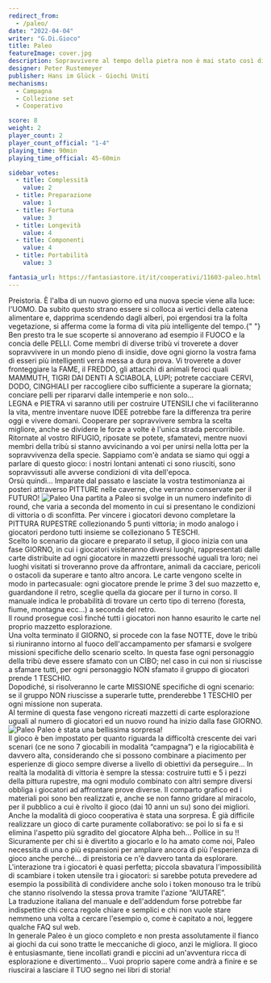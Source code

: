 ```yaml
---
redirect_from:
  - /paleo/
date: "2022-04-04"
writer: "G.Di.Gioco"
title: Paleo
featureImage: cover.jpg
description: Sopravvivere al tempo della pietra non è mai stato così divertente
designer: Peter Rustemeyer
publisher: Hans im Glück - Giochi Uniti
mechanisms:
  - Campagna 
  - Collezione set
  - Cooperativo

score: 8
weight: 2
player_count: 2
player_count_official: "1-4"
playing_time: 90min
playing_time_official: 45-60min

sidebar_votes:
  - title: Complessità
    value: 2
  - title: Preparazione
    value: 1
  - title: Fortuna
    value: 3
  - title: Longevità
    value: 4
  - title: Componenti
    value: 4
  - title: Portabilità
    value: 3

fantasia_url: https://fantasiastore.it/it/cooperativi/11603-paleo.html
---
```


<Setting>
  Preistoria. È l'alba di un nuovo giorno ed una nuova specie viene alla luce:
  l'UOMO. Da subito questo strano essere si colloca ai vertici della catena
  alimentare e, dapprima scendendo dagli alberi, poi ergendosi tra la folta
  vegetazione, si afferma come la forma di vita più intelligente del tempo.{" "}
  <br />
  Ben presto tra le sue scoperte si annoverano ad esempio il FUOCO e la concia delle
  PELLI. Come membri di diverse tribù vi troverete a dover sopravvivere in un mondo
  pieno di insidie, dove ogni giorno la vostra fama di esseri più intelligenti verrà
  messa a dura prova. Vi troverete a dover fronteggiare la FAME, il FREDDO, gli attacchi
  di animali feroci quali MAMMUTH, TIGRI DAI DENTI A SCIABOLA, LUPI; potrete cacciare
  CERVI, DODO, CINGHIALI per raccogliere cibo sufficiente a superare la giornata;
  conciare pelli per ripararvi dalle intemperie e non solo…
  <br />
  LEGNA e PIETRA vi saranno utili per costruire UTENSILI che vi faciliteranno la
  vita, mentre inventare nuove IDEE potrebbe fare la differenza tra perire oggi e
  vivere domani. Cooperare per sopravvivere sembra la scelta migliore, anche se dividere
  le forze a volte è l'unica strada percorribile.
  <br />
  Ritornate al vostro RIFUGIO, riposate se potete, sfamatevi, mentre nuovi membri
  della tribù si stanno avvicinando a voi per unirsi nella lotta per la sopravvivenza
  della specie. Sappiamo com'è andata se siamo qui oggi a parlare di questo gioco:
  i nostri lontani antenati ci sono riusciti, sono sopravvissuti alle avverse condizioni
  di vita dell'epoca.
  <br />
  Orsù quindi… Imparate dal passato e lasciate la vostra testimonianza ai posteri
  attraverso PITTURE nelle caverne, che verranno conservate per il FUTURO!
</Setting>

<img src="./game1.jpg" alt="Paleo" />

<Rules>
  Una partita a Paleo si svolge in un numero indefinito di round, che varia a
  seconda del momento in cui si presentano le condizioni di vittoria o di
  sconfitta. Per vincere i giocatori devono completare la PITTURA RUPESTRE
  collezionando 5 punti vittoria; in modo analogo i giocatori perdono tutti
  insieme se collezionano 5 TESCHI.
  <br />
  Scelto lo scenario da giocare e preparato il setup, il gioco inizia con una
  fase GIORNO, in cui i giocatori visiteranno diversi luoghi, rappresentati
  dalle carte distribuite ad ogni giocatore in mazzetti pressoché uguali tra
  loro; nei luoghi visitati si troveranno prove da affrontare, animali da
  cacciare, pericoli o ostacoli da superare e tanto altro ancora. Le carte
  vengono scelte in modo in partecasuale: ogni giocatore prende le prime 3 del
  suo mazzetto e, guardandone il retro, sceglie quella da giocare per il turno
  in corso. Il manuale indica le probabilità di trovare un certo tipo di terreno
  (foresta, fiume, montagna ecc…) a seconda del retro.
  <br />
  Il round prosegue così finché tutti i giocatori non hanno esaurito le carte
  nel proprio mazzetto esplorazione.
  <br />
  Una volta terminato il GIORNO, si procede con la fase NOTTE, dove le tribù si
  riuniranno intorno al fuoco dell'accampamento per sfamarsi e svolgere missioni
  specifiche dello scenario scelto. In questa fase ogni personaggio della tribù
  deve essere sfamato con un CIBO; nel caso in cui non si riuscisse a sfamare
  tutti, per ogni personaggio NON sfamato il gruppo di giocatori prende 1
  TESCHIO. <br />
  Dopodiché, si risolveranno le carte MISSIONE specifiche di ogni scenario: se il
  gruppo NON riuscisse a superarle tutte, prenderebbe 1 TESCHIO per ogni missione
  non superata.
  <br />
  Al termine di questa fase vengono ricreati mazzetti di carte esplorazione uguali
  al numero di giocatori ed un nuovo round ha inizio dalla fase GIORNO.
</Rules>

<img src="./game2.jpg" alt="Paleo" />

<Feedback>
  Paleo è stata una bellissima sorpresa!
  <br />
  Il gioco è ben impostato per quanto riguarda la difficoltà crescente dei vari
  scenari (ce ne sono 7 giocabili in modalità “campagna”) e la rigiocabilità è
  davvero alta, considerando che si possono combinare a piacimento per
  esperienze di gioco sempre diverse a livello di obiettivi da perseguire… In
  realtà la modalità di vittoria è sempre la stessa: costruire tutti e 5 i pezzi
  della pittura rupestre, ma ogni modulo combinato con altri sempre diversi
  obbliga i giocatori ad affrontare prove diverse. Il comparto grafico ed i
  materiali poi sono ben realizzati e, anche se non fanno gridare al miracolo,
  per il pubblico a cui è rivolto il gioco (dai 10 anni un su) sono dei
  migliori.
  <br />
  Anche la modalità di gioco cooperativa è stata una sorpresa. È già difficile
  realizzare un gioco di carte puramente collaborativo: se poi lo si fa e si
  elimina l'aspetto più sgradito del giocatore Alpha beh… Pollice in su !!
  <br />
  Sicuramente per chi si è divertito a giocarlo e lo ha amato come noi, Paleo
  necessita di una o più espansioni per ampliare ancora di più l'esperienza di
  gioco anche perché… di preistoria ce n'è davvero tanta da esplorare.
  <br />
  L'interazione tra i giocatori è quasi perfetta; piccola sbavatura
  l'impossibilità di scambiare i token utensile tra i giocatori: si sarebbe
  potuta prevedere ad esempio la possibilità di condividere anche solo i token
  monouso tra le tribù che stanno risolvendo la stessa prova tramite l'azione
  “AIUTARE”.
  <br />
  La traduzione italiana del manuale e dell'addendum forse potrebbe far
  indispettire chi cerca regole chiare e semplici e chi non vuole stare nemmeno
  una volta a cercare l'esempio o, come è capitato a noi, leggere qualche FAQ
  sul web.
  <br />
  In generale Paleo è un gioco completo e non presta assolutamente il fianco ai
  giochi da cui sono tratte le meccaniche di gioco, anzi le migliora. Il gioco è
  entusiasmante, tiene incollati grandi e piccini ad un'avventura ricca di
  esplorazione e divertimento… Vuoi proprio sapere come andrà a finire e se
  riuscirai a lasciare il TUO segno nei libri di storia!
</Feedback>

<Instagra id="Cb7S4LGjVXc" />
